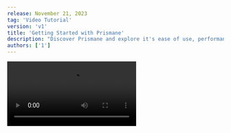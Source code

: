 ---
release: November 21, 2023
tag: 'Video Tutorial'
version: 'v1'
title: 'Getting Started with Prismane'
description: "Discover Prismane and explore it's ease of use, performance and simplicity"
authors: ['1']
---

<Video src="https://www.youtube.com/embed/VhDe3jygZVc?si=Cv2WbWHhbmIxJNtG" />
